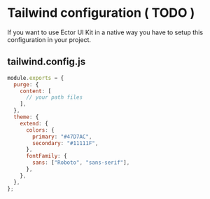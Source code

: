 
<Meta title="Tailwind configuration" />

# Tailwind configuration ( TODO )

If you want to use Ector UI Kit in a native way you have to setup this configuration in your project.

## tailwind.config.js

```js
module.exports = {
  purge: {
    content: [
      // your path files
    ],
  },
  theme: {
    extend: {
      colors: {
        primary: "#47D7AC",
        secondary: "#11111F",
      },
      fontFamily: {
        sans: ["Roboto", "sans-serif"],
      },
    },
  },
};
```

